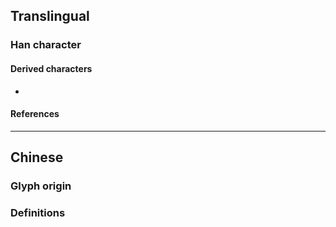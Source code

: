 {{also|廟|庿}}
{{character info}}
==Translingual==

===Han character===
{{Han char|rn=53|rad=广|as=05|sn=8|four=|canj=ILW|ids=⿸广由}}

====Derived characters====
* {{l|mul|[[𠶦]], [[𫮂]], [[𬳙]]}}

====References====
{{Han ref|kx=0344.200|dkj=09276|dj=0654.080|hdz=20877.050|uh=5E99}}

----

==Chinese==

===Glyph origin===
{{Han simp|廟|f=朝|t=由}}

===Definitions===
{{zh-see|廟|sv}}